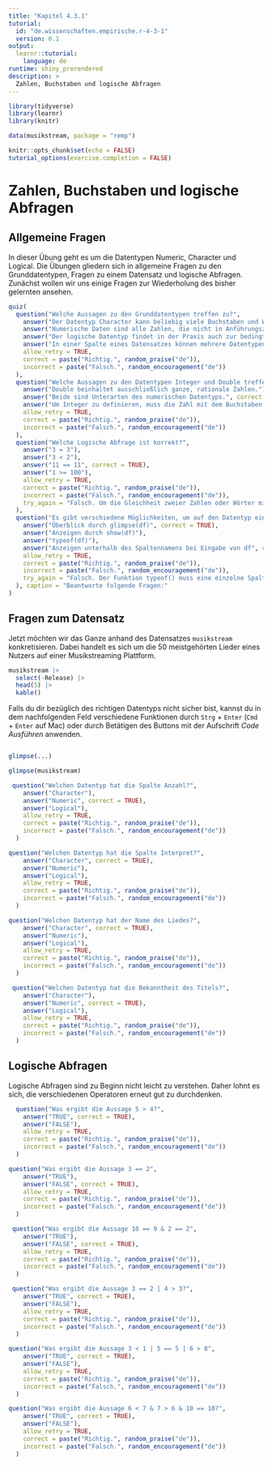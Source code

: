 ---
title: "Kapitel 4.3.1"
tutorial:
  id: "de.wissenschaften.empirische.r-4-3-1"
  version: 0.1
output: 
  learnr::tutorial:
    language: de
runtime: shiny_prerendered
description: >
  Zahlen, Buchstaben und logische Abfragen
---

```{r setup, include=FALSE, message=FALSE, warning=FALSE}
library(tidyverse)
library(learnr)
library(knitr)

data(musikstream, package = "remp")

knitr::opts_chunk$set(echo = FALSE)
tutorial_options(exercise.completion = FALSE)
```

# Zahlen, Buchstaben und logische Abfragen

## Allgemeine Fragen

In dieser Übung geht es um die Datentypen Numeric, Character und Logical. Die Übungen gliedern sich in allgemeine Fragen zu den Grunddatentypen, Fragen zu einem Datensatz und logische Abfragen. Zunächst wollen wir uns einige Fragen zur Wiederholung des bisher gelernten ansehen. 

```{r q1}
quiz(
  question("Welche Aussagen zu den Grunddatentypen treffen zu?",
    answer("Der Datentyp Character kann beliebig viele Buchstaben und Wörter enthalten, solange diese in Anführungszeichen geschrieben werden.", correct = TRUE),
    answer("Numerische Daten sind alle Zahlen, die nicht in Anführungszeichen gesetzt werden.", correct = TRUE),
    answer("Der logische Datentyp findet in der Praxis auch zur bedingten Auswahl von Zeilen oder Spalten keine nennenswerte Anwendung."), 
    answer("In einer Spalte eines Datensatzes können mehrere Datentypen (z.B. Character und Numeric) miteinander kombiniert werden."),
    allow_retry = TRUE, 
    correct = paste("Richtig.", random_praise("de")), 
    incorrect = paste("Falsch.", random_encouragement("de"))
  ),
  question("Welche Aussagen zu den Datentypen Integer und Double treffen zu?",
    answer("Double beinhaltet ausschließlich ganze, rationale Zahlen."),
    answer("Beide sind Unterarten des numerischen Datentyps.", correct = TRUE),
    answer("Um Integer zu definieren, muss die Zahl mit dem Buchstaben L enden (z.B. 6L im Vergleich zu 6).", correct = TRUE),
    allow_retry = TRUE, 
    correct = paste("Richtig.", random_praise("de")), 
    incorrect = paste("Falsch.", random_encouragement("de"))
  ), 
  question("Welche Logische Abfrage ist korrekt?",
    answer("3 = 3"),
    answer("3 < 2"),
    answer("11 == 11", correct = TRUE),
    answer("1 >= 100"),
    allow_retry = TRUE, 
    correct = paste("Richtig.", random_praise("de")), 
    incorrect = paste("Falsch.", random_encouragement("de")),
    try_again = "Falsch. Um die Gleichheit zweier Zahlen oder Wörter miteinander zu vergleichen, muss ein doppeltes Gleichheitszeichen verwendet werden."
  ),
  question("Es gibt verschiedene Möglichkeiten, um auf den Datentyp einer Variablen (Spalte) in einem Datensatz zu kommen. Welche gehören dazu? Wir nehmen an, der Datensatz ist als df gespeichert.",
    answer("Überblick durch glimpse(df)", correct = TRUE),
    answer("Anzeigen durch show(df)"),
    answer("typeof(df)"),
    answer("Anzeigen unterhalb des Spaltennamens bei Eingabe von df", correct = TRUE),
    allow_retry = TRUE, 
    correct = paste("Richtig.", random_praise("de")), 
    incorrect = paste("Falsch.", random_encouragement("de")),
    try_again = "Falsch. Der Funktion typeof() muss eine einzelne Spalte und nicht der gesamte Datensatz übergeben werden."
  ), caption = "Beantworte folgende Fragen:"
)
```


## Fragen zum Datensatz

Jetzt möchten wir das Ganze anhand des Datensatzes `musikstream` konkretisieren. Dabei handelt es sich um die 50 meistgehörten Lieder eines Nutzers auf einer Musikstreaming Plattform. 

```{r, echo = FALSE}
musikstream |> 
  select(-Release) |> 
  head(5) |> 
  kable()
```

Falls du dir bezüglich des richtigen Datentyps nicht sicher bist, kannst du in dem nachfolgenden Feld verschiedene Funktionen durch `Strg` + `Enter` (`Cmd` + `Enter` auf Mac) oder durch Betätigen des Buttons mit der Aufschrift *Code Ausführen* anwenden.

```{r e0, exercise=TRUE}

```


```{r e0-hint-1}
glimpse(...)
```


```{r e0-hint-2}
glimpse(musikstream)
```

```{r q2}
 question("Welchen Datentyp hat die Spalte Anzahl?",
    answer("Character"),
    answer("Numeric", correct = TRUE),
    answer("Logical"), 
    allow_retry = TRUE, 
    correct = paste("Richtig.", random_praise("de")), 
    incorrect = paste("Falsch.", random_encouragement("de"))
  )
```

```{r q3}
question("Welchen Datentyp hat die Spalte Interpret?",
    answer("Character", correct = TRUE),
    answer("Numeric"),
    answer("Logical"),
    allow_retry = TRUE, 
    correct = paste("Richtig.", random_praise("de")), 
    incorrect = paste("Falsch.", random_encouragement("de"))
  )
```


```{r q4}
question("Welchen Datentyp hat der Name des Liedes?",
    answer("Character", correct = TRUE),
    answer("Numeric"),
    answer("Logical"), 
    allow_retry = TRUE, 
    correct = paste("Richtig.", random_praise("de")), 
    incorrect = paste("Falsch.", random_encouragement("de"))
  )
```


```{r q5}
 question("Welchen Datentyp hat die Bekanntheit des Titels?",
    answer("Character"),
    answer("Numeric", correct = TRUE),
    answer("Logical"), 
    allow_retry = TRUE, 
    correct = paste("Richtig.", random_praise("de")), 
    incorrect = paste("Falsch.", random_encouragement("de"))
  )
```


## Logische Abfragen

Logische Abfragen sind zu Beginn nicht leicht zu verstehen. Daher lohnt es sich, die verschiedenen Operatoren erneut gut zu durchdenken. 

```{r q6}
  question("Was ergibt die Aussage 5 > 4?",
    answer("TRUE", correct = TRUE),
    answer("FALSE"), 
    allow_retry = TRUE, 
    correct = paste("Richtig.", random_praise("de")), 
    incorrect = paste("Falsch.", random_encouragement("de"))
  )
```


```{r q7}
question("Was ergibt die Aussage 3 == 2",
    answer("TRUE"),
    answer("FALSE", correct = TRUE), 
    allow_retry = TRUE, 
    correct = paste("Richtig.", random_praise("de")), 
    incorrect = paste("Falsch.", random_encouragement("de"))
  )
```


```{r q8}
 question("Was ergibt die Aussage 10 == 9 & 2 == 2",
    answer("TRUE"),
    answer("FALSE", correct = TRUE), 
    allow_retry = TRUE, 
    correct = paste("Richtig.", random_praise("de")), 
    incorrect = paste("Falsch.", random_encouragement("de"))
  )
```


```{r q9}
 question("Was ergibt die Aussage 3 == 2 | 4 > 3?",
    answer("TRUE", correct = TRUE),
    answer("FALSE"), 
    allow_retry = TRUE, 
    correct = paste("Richtig.", random_praise("de")), 
    incorrect = paste("Falsch.", random_encouragement("de"))
  )

```

```{r q10}
question("Was ergibt die Aussage 3 < 1 | 5 == 5 | 6 > 8",
    answer("TRUE", correct = TRUE),
    answer("FALSE"), 
    allow_retry = TRUE, 
    correct = paste("Richtig.", random_praise("de")), 
    incorrect = paste("Falsch.", random_encouragement("de"))
  )

```

```{r q11}
question("Was ergibt die Aussage 6 < 7 & 7 > 6 & 10 == 10?",
    answer("TRUE", correct = TRUE),
    answer("FALSE"), 
    allow_retry = TRUE, 
    correct = paste("Richtig.", random_praise("de")), 
    incorrect = paste("Falsch.", random_encouragement("de"))
  )
```
